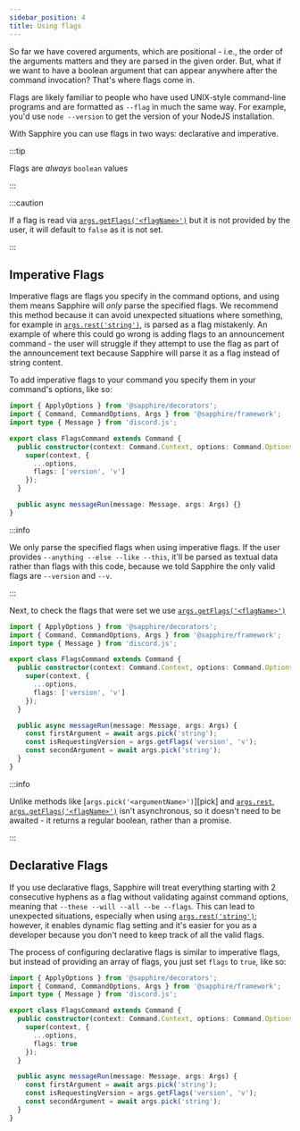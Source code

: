 ```yaml
---
sidebar_position: 4
title: Using flags
---
```


So far we have covered arguments, which are positional - i.e., the order of the arguments matters and they are parsed in
the given order. But, what if we want to have a boolean argument that can appear anywhere after the command invocation?
That's where flags come in.

Flags are likely familiar to people who have used UNIX-style command-line programs and are formatted as `--flag` in much
the same way. For example, you'd use `node --version` to get the version of your NodeJS installation.

With Sapphire you can use flags in two ways: declarative and imperative.

:::tip

Flags are _always_ `boolean` values

:::

:::caution

If a flag is read via [`args.getFlags('<flagName>')`][getflags] but it is not provided by the user, it will default to
`false` as it is not set.

:::

## Imperative Flags

Imperative flags are flags you specify in the command options, and using them means Sapphire will _only_ parse the
specified flags. We recommend this method because it can avoid unexpected situations where something, for example in
[`args.rest('string')`][rest], is parsed as a flag mistakenly. An example of where this could go wrong is adding flags
to an announcement command - the user will struggle if they attempt to use the flag as part of the announcement text
because Sapphire will parse it as a flag instead of string content.

To add imperative flags to your command you specify them in your command's options, like so:

```typescript ts2esm2cjs|{7}|{9}
import { ApplyOptions } from '@sapphire/decorators';
import { Command, CommandOptions, Args } from '@sapphire/framework';
import type { Message } from 'discord.js';

export class FlagsCommand extends Command {
  public constructor(context: Command.Context, options: Command.Options) {
    super(context, {
      ...options,
      flags: ['version', 'v']
    });
  }

  public async messageRun(message: Message, args: Args) {}
}
```

:::info

We only parse the specified flags when using imperative flags. If the user provides `--anything --else --like --this`,
it'll be parsed as textual data rather than flags with this code, because we told Sapphire the only valid flags are
`--version` and `--v`.

:::

Next, to check the flags that were set we use [`args.getFlags('<flagName>')`][getflags]

```typescript ts2esm2cjs|{7,13}|{9,15}
import { ApplyOptions } from '@sapphire/decorators';
import { Command, CommandOptions, Args } from '@sapphire/framework';
import type { Message } from 'discord.js';

export class FlagsCommand extends Command {
  public constructor(context: Command.Context, options: Command.Options) {
    super(context, {
      ...options,
      flags: ['version', 'v']
    });
  }

  public async messageRun(message: Message, args: Args) {
    const firstArgument = await args.pick('string');
    const isRequestingVersion = args.getFlags('version', 'v');
    const secondArgument = await args.pick('string');
  }
}
```

:::info

Unlike methods like [`args.pick('<argumentName>')`][pick] and [`args.rest`][rest],
[`args.getFlags('<flagName>')`][getflags] isn't asynchronous, so it doesn't need to be awaited - it returns a regular
boolean, rather than a promise.

:::

## Declarative Flags

If you use declarative flags, Sapphire will treat everything starting with 2 consecutive hyphens as a flag without
validating against command options, meaning that `--these --will --all --be --flags`. This can lead to unexpected
situations, especially when using [`args.rest('string')`][rest]; however, it enables dynamic flag setting and it's
easier for you as a developer because you don't need to keep track of all the valid flags.

The process of configuring declarative flags is similar to imperative flags, but instead of providing an array of flags,
you just set `flags` to `true`, like so:

```typescript ts2esm2cjs|{7,13}|{9,15}
import { ApplyOptions } from '@sapphire/decorators';
import { Command, CommandOptions, Args } from '@sapphire/framework';
import type { Message } from 'discord.js';

export class FlagsCommand extends Command {
  public constructor(context: Command.Context, options: Command.Options) {
    super(context, {
      ...options,
      flags: true
    });
  }

  public async messageRun(message: Message, args: Args) {
    const firstArgument = await args.pick('string');
    const isRequestingVersion = args.getFlags('version', 'v');
    const secondArgument = await args.pick('string');
  }
}
```

[getflags]: ../../Documentation/api-framework/classes/Args#getflags
[rest]: ../../Documentation/api-framework/classes/Args#rest
